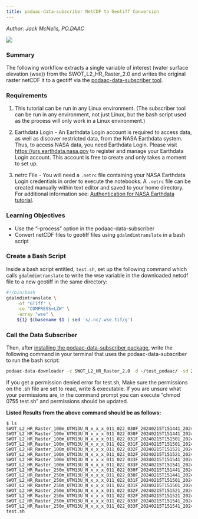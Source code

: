 ```yaml
---
title: podaac-data-subscriber NetCDF to Geotiff Conversion
---
```

*Author: Jack McNelis, PO.DAAC*

![](https://img.shields.io/badge/PO.DAAC-Contribution-%20?color=grey&labelColor=blue)

### Summary 

The following workflow extracts a single variable of interest (water surface elevation (wse)) from the SWOT_L2_HR_Raster_2.0 and writes the original raster netCDF it to a geotiff via the [podaac-data-subscriber tool](https://github.com/podaac/data-subscriber).

### Requirements

1. This tutorial can be run in any Linux environment. (The subscriber tool can be run in any environment, not just Linux, but the bash script used as the process will only work in a Linux environment.)

2. Earthdata Login - An Earthdata Login account is required to access data, as well as discover restricted data, from the NASA Earthdata system. Thus, to access NASA data, you need Earthdata Login. Please visit [https://urs.earthdata.nasa.gov](https://urs.earthdata.nasa.gov) to register and manage your Earthdata Login account. This account is free to create and only takes a moment to set up.

3. netrc File - You will need a `.netrc` file containing your NASA Earthdata Login credentials in order to execute the notebooks. A `.netrc` file can be created manually within text editor and saved to your home directory. For additional information see: [Authentication for NASA Earthdata tutorial](https://nasa-openscapes.github.io/2021-Cloud-Workshop-AGU/tutorials/02_NASA_Earthdata_Authentication.html).

### Learning Objectives

- Use the "--process" option in the podaac-data-subscriber 
- Convert netCDF files to geotiff files using `gdalmdimtranslate` in a bash script

### Create a Bash Script

Inside a bash script entitled, `test.sh`, set up the following command which calls `gdalmdimtranslate` to write the wse variable in the downloaded netcdf file to a new geotiff in the same directory:

``` bash
#!/bin/bash
gdalmdimtranslate \
	-of "GTiff" \
	-co "COMPRESS=LZW" \
	-array "wse" \
	${1} $(basename $1 | sed 's/.nc/.wse.tif/g')
```

### Call the Data Subscriber
Then, after [installing the podaac-data-subscriber package](https://github.com/podaac/data-subscriber#installation), write the following command in your terminal that uses the podaac-data-subscriber to run the bash script:

``` bash
podaac-data-downloader -c SWOT_L2_HR_Raster_2.0 -d ~/test_podaac/ -sd 2024-02-15T15:15:00Z -ed 2024-02-15T15:16:00Z --process "${PWD}/test.sh"
```

If you get a permission denied error for test.sh, Make sure the permissions on the .sh file are set to read, write & executable. If you are unsure what your permissions are, in the command prompt you can execute "chmod 0755 test.sh" and permissions should be updated.

**Listed Results from the above command should be as follows:**

```
$ ls
SWOT_L2_HR_Raster_100m_UTM13U_N_x_x_x_011_022_030F_20240215T151441_20240215T151502_PIC0_01.nc
SWOT_L2_HR_Raster_100m_UTM13U_N_x_x_x_011_022_030F_20240215T151441_20240215T151502_PIC0_01.wse.tif
SWOT_L2_HR_Raster_100m_UTM13U_N_x_x_x_011_022_031F_20240215T151501_20240215T151522_PIC0_01.nc
SWOT_L2_HR_Raster_100m_UTM13U_N_x_x_x_011_022_031F_20240215T151501_20240215T151522_PIC0_01.wse.tif
SWOT_L2_HR_Raster_100m_UTM13U_N_x_x_x_011_022_032F_20240215T151521_20240215T151542_PIC0_01.nc
SWOT_L2_HR_Raster_100m_UTM13U_N_x_x_x_011_022_032F_20240215T151521_20240215T151542_PIC0_01.wse.tif
SWOT_L2_HR_Raster_100m_UTM13U_N_x_x_x_011_022_033F_20240215T151541_20240215T151602_PIC0_01.nc
SWOT_L2_HR_Raster_100m_UTM13U_N_x_x_x_011_022_033F_20240215T151541_20240215T151602_PIC0_01.wse.tif
SWOT_L2_HR_Raster_250m_UTM13U_N_x_x_x_011_022_030F_20240215T151441_20240215T151502_PIC0_01.nc
SWOT_L2_HR_Raster_250m_UTM13U_N_x_x_x_011_022_030F_20240215T151441_20240215T151502_PIC0_01.wse.tif
SWOT_L2_HR_Raster_250m_UTM13U_N_x_x_x_011_022_031F_20240215T151501_20240215T151522_PIC0_01.nc
SWOT_L2_HR_Raster_250m_UTM13U_N_x_x_x_011_022_031F_20240215T151501_20240215T151522_PIC0_01.wse.tif
SWOT_L2_HR_Raster_250m_UTM13U_N_x_x_x_011_022_032F_20240215T151521_20240215T151542_PIC0_01.nc
SWOT_L2_HR_Raster_250m_UTM13U_N_x_x_x_011_022_032F_20240215T151521_20240215T151542_PIC0_01.wse.tif
SWOT_L2_HR_Raster_250m_UTM13U_N_x_x_x_011_022_033F_20240215T151541_20240215T151602_PIC0_01.nc
SWOT_L2_HR_Raster_250m_UTM13U_N_x_x_x_011_022_033F_20240215T151541_20240215T151602_PIC0_01.wse.tif
test.sh
```